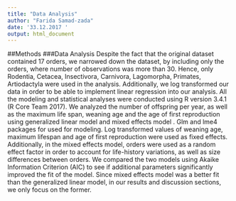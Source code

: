 ```yaml
---
title: "Data Analysis"
author: "Farida Samad-zada"
date: '33.12.2017 '
output: html_document
---
```


##Methods
###Data Analysis 
Despite the fact that the original dataset contained 17 orders, we narrowed down the dataset, by including only the orders, where number of observations was more than 30.  Hence, only Rodentia, Cetacea, Insectivora, Carnivora, Lagomorpha, Primates, Artiodactyla were used in the analysis.  Additionally, we log transformed our data in order to be able to implement linear regression into our analysis.
All the modeling and statistical analyses were conducted using R version 3.4.1 (R Core Team  2017).  We analyzed the number of offspring per year, as well as the maximum life span, weaning age and the age of first reproduction using generalized linear model and mixed effects model . Glm and lme4 packages for used for modeling.  Log transformed values of weaning age, maximum lifespan and age of first reproduction were used as fixed effects. Additionally, in the mixed effects model, orders were used as a random effect factor in order to account for life-history variations, as well as size differences between orders.  We compared the two models using Akaike Information Criterion (AIC) to see if additional parameters significantly improved the fit of the model. Since  mixed effects model was a better fit than the generalized linear model, in our results and discussion sections, we only focus on the former. 
